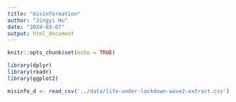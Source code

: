 ```yaml
---
title: "misinformation"
author: "Jingyi Hu"
date: "2024-03-07"
output: html_document
---
```


```r
knitr::opts_chunk$set(echo = TRUE)

library(dplyr)
library(readr)
library(ggplot2)

misinfo_d <- read_csv('../data/life-under-lockdown-wave2-extract.csv')
```


